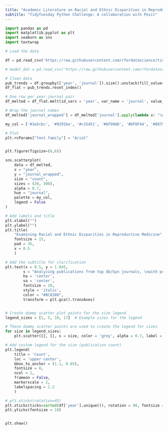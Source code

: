 ```yaml
---
title: "Academic Literature on Racial and Ethnic Disparities in Reproductive Medicine in the US."
subtitle: "TidyTuesday Python Challenge: A collaboration with Posit"
---
```


```python
import pandas as pd
import matplotlib.pyplot as plt
import seaborn as sns
import textwrap

# Load the data 

df = pd.read_csv('https://raw.githubusercontent.com/rfordatascience/tidytuesday/main/data/2025/2025-02-25/article_dat.csv')

# model_dat = pd.read_csv('https://raw.githubusercontent.com/rfordatascience/tidytuesday/main/data/2025/2025-02-25/model_dat.csv')


```

```python
# Clean data
pub_trends = df.groupby(['year', 'journal']).size().unstack(fill_value=0)
df_flat = pub_trends.reset_index()

# One row per year-journal pair
df_melted = df_flat.melt(id_vars = 'year', var_name = 'journal', value_name = 'count')

# Wrap the journal names
df_melted['journal_wrapped'] = df_melted['journal'].apply(lambda x: "\n".join(textwrap.wrap(x, width = 25)))

my_col = ['#3a5cbc', '#9291be', '#c15451', '#6F99AD', '#DF8F44', '#80796B']

# Plot
plt.rcParams["font.family"] = "Arial"


plt.figure(figsize=(6,6))

sns.scatterplot(
    data = df_melted, 
    x = "year", 
    y = "journal_wrapped", 
    size = "count", 
    sizes = (30, 300), 
    alpha = 0.7,
    hue = "journal", 
    palette = my_col,
    legend = False
)

# Add labels and title
plt.xlabel("")
plt.ylabel("")
plt.title(
    "Examining Racial and Ethnic Disparities in Reproductive Medicine", 
    fontsize = 15,
    pad = 35,
    x = 0.5
    )

# Add the subtitle for clarification
plt.text(x = 0.5, y = 1.045, 
        s = "Analyzing publications from top Ob/Gyn journals, \nwith point size reflecting the number of studies on racial and ethnic disparities.", 
        ha = 'center', 
        va = 'center', 
        fontsize = 10, 
        style = 'italic', 
        color = "#8C8380",
        transform = plt.gca().transAxes)


# Create dummy scatter plot points for the size legend
legend_sizes = [1, 5, 10, 17]  # Example sizes for the legend

# These dummy scatter points are used to create the legend for sizes
for size in legend_sizes:
    plt.scatter([], [], s = size, color = 'grey', alpha = 0.7, label = f'{size}')

# Add custom legend for the size (publication count)
plt.legend(
    title = 'Count', 
    loc = 'upper center', 
    bbox_to_anchor = (1.1, 0.65), 
    fontsize = 8, 
    ncol = 1, 
    frameon = False, 
    markerscale = 2, 
    labelspacing = 1.2
    )

# plt.xticks(rotation=45)
plt.xticks(ticks=sorted(df['year'].unique()), rotation = 90, fontsize = 10)
plt.yticks(fontsize = 10)


plt.show()


```
